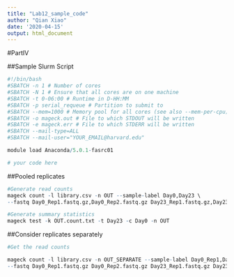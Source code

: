 ```yaml
---
title: "Lab12_sample_code"
author: "Qian Xiao"
date: '2020-04-15'
output: html_document
---
```


#PartIV 

##Sample Slurm Script
```r
#!/bin/bash
#SBATCH -n 1 # Number of cores
#SBATCH -N 1 # Ensure that all cores are on one machine
#SBATCH -t 0-06:00 # Runtime in D-HH:MM
#SBATCH -p serial_requeue # Partition to submit to
#SBATCH --mem=1000 # Memory pool for all cores (see also --mem-per-cpu)
#SBATCH -o mageck.out # File to which STDOUT will be written
#SBATCH -e mageck.err # File to which STDERR will be written
#SBATCH --mail-type=ALL
#SBATCH --mail-user="YOUR_EMAIL@harvard.edu"

module load Anaconda/5.0.1-fasrc01

# your code here

```

##Pooled replicates
```r
#Generate read counts
mageck count -l library.csv -n OUT --sample-label Day0,Day23 \
--fastq Day0_Rep1.fastq.gz,Day0_Rep2.fastq.gz Day23_Rep1.fastq.gz,Day23_Rep2.fastq.gz

#Generate summary statistics
mageck test -k OUT.count.txt -t Day23 -c Day0 -n OUT
```

##Consider replicates separately
```r

#Get the read counts

mageck count -l library.csv -n OUT_SEPARATE --sample-label Day0_Rep1,Day0_Rep2,Day23_Rep1,Day23_Rep2 \
--fastq Day0_Rep1.fastq.gz Day0_Rep2.fastq.gz Day23_Rep1.fastq.gz Day23_Rep2.fastq.gz
```



